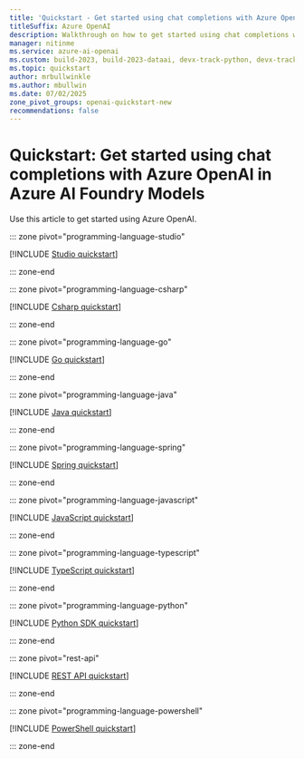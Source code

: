 ```yaml
---
title: 'Quickstart - Get started using chat completions with Azure OpenAI in Azure AI Foundry Models'
titleSuffix: Azure OpenAI
description: Walkthrough on how to get started using chat completions with Azure OpenAI.
manager: nitinme
ms.service: azure-ai-openai
ms.custom: build-2023, build-2023-dataai, devx-track-python, devx-track-dotnet, devx-track-extended-java, devx-track-js, devx-track-go
ms.topic: quickstart
author: mrbullwinkle
ms.author: mbullwin
ms.date: 07/02/2025
zone_pivot_groups: openai-quickstart-new
recommendations: false
---
```


# Quickstart: Get started using chat completions with Azure OpenAI in Azure AI Foundry Models

Use this article to get started using Azure OpenAI.

::: zone pivot="programming-language-studio"

[!INCLUDE [Studio quickstart](includes/chatgpt-studio.md)]

::: zone-end

::: zone pivot="programming-language-csharp"

[!INCLUDE [Csharp quickstart](includes/chatgpt-dotnet.md)]

::: zone-end

::: zone pivot="programming-language-go"

[!INCLUDE [Go quickstart](includes/chat-go.md)]

::: zone-end

::: zone pivot="programming-language-java"

[!INCLUDE [Java quickstart](includes/chatgpt-java.md)]

::: zone-end

::: zone pivot="programming-language-spring"

[!INCLUDE [Spring quickstart](includes/chatgpt-spring.md)]

::: zone-end

::: zone pivot="programming-language-javascript"

[!INCLUDE [JavaScript quickstart](includes/chatgpt-javascript.md)]

::: zone-end

::: zone pivot="programming-language-typescript"

[!INCLUDE [TypeScript quickstart](includes/chatgpt-typescript.md)]

::: zone-end

::: zone pivot="programming-language-python"

[!INCLUDE [Python SDK quickstart](includes/chatgpt-python.md)]

::: zone-end

::: zone pivot="rest-api"

[!INCLUDE [REST API quickstart](includes/chatgpt-rest.md)]

::: zone-end

::: zone pivot="programming-language-powershell"

[!INCLUDE [PowerShell quickstart](includes/chatgpt-powershell.md)]

::: zone-end
